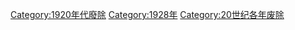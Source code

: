 {{discat|192|8|1919|1930}}
{{Commonscat|1928 disestablishments}}

[[Category:1920年代廢除|Category:1920年代廢除]]
[[Category:1928年|Category:1928年]]
[[Category:20世纪各年废除|Category:20世纪各年废除]]